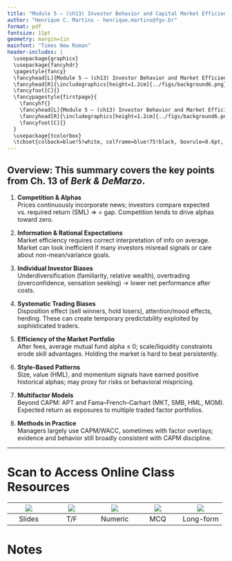 ```yaml
---
title: "Module 5 – (ch13) Investor Behavior and Capital Market Efficiency"
author: "Henrique C. Martins - henrique.martins@fgv.br"
format: pdf
fontsize: 11pt
geometry: margin=1in
mainfont: "Times New Roman"
header-includes: |
  \usepackage{graphicx}
  \usepackage{fancyhdr}
  \pagestyle{fancy}
  \fancyhead[L]{Module 5 – (ch13) Investor Behavior and Market Efficiency}
  \fancyhead[R]{\includegraphics[height=1.2cm]{../figs/background6.png}}
  \fancyfoot[C]{}
  \fancypagestyle{firstpage}{
    \fancyhf{}
    \fancyhead[L]{Module 5 – (ch13) Investor Behavior and Market Efficiency}
    \fancyhead[R]{\includegraphics[height=1.2cm]{../figs/background6.png}}
    \fancyfoot[C]{}
  }
  \usepackage{tcolorbox}
  \tcbset{colback=blue!5!white, colframe=blue!75!black, boxrule=0.6pt, arc=4pt, left=6pt, right=6pt, top=4pt, bottom=4pt}
---
```


\thispagestyle{firstpage}

\begin{tcolorbox}
\textbf{Note:} This summary will be delivered \textbf{in printed form only}. No PDF version is available.
\end{tcolorbox}

## Overview: This summary covers the key points from Ch. 13 of *Berk & DeMarzo*.

1) **Competition & Alphas**  
Prices continuously incorporate news; investors compare expected vs. required return (SML) ⇒ \emph{alpha} = gap. Competition tends to drive alphas toward zero.

2) **Information & Rational Expectations**  
Market efficiency requires correct interpretation of info on average. Market can look inefficient if many investors misread signals or care about non-mean/variance goals.

3) **Individual Investor Biases**  
Underdiversification (familiarity, relative wealth), overtrading (overconfidence, sensation seeking) → lower net performance after costs.

4) **Systematic Trading Biases**  
Disposition effect (sell winners, hold losers), attention/mood effects, herding. These can create temporary predictability exploited by sophisticated traders.

5) **Efficiency of the Market Portfolio**  
After fees, average mutual fund \emph{net} alpha ≤ 0; scale/liquidity constraints erode skill advantages. Holding the market is hard to beat persistently.

6) **Style-Based Patterns**  
Size, value (HML), and momentum signals have earned positive historical alphas; may proxy for risks or behavioral mispricing.

7) **Multifactor Models**  
Beyond CAPM: APT and Fama–French–Carhart (MKT, SMB, HML, MOM). Expected return as exposures to multiple traded factor portfolios.

8) **Methods in Practice**  
Managers largely use CAPM/WACC, sometimes with factor overlays; evidence and behavior still broadly consistent with CAPM discipline.

---

\newpage

# Scan to Access Online Class Resources

|![](https://api.qrserver.com/v1/create-qr-code/?size=80x80&data=https://henriquemartins.net/teaching/financial_strategy/module5/p5.html) | ![](https://api.qrserver.com/v1/create-qr-code/?size=80x80&data=https://henriquemartins.net/teaching/financial_strategy/module5/p5tf.html) | ![](https://api.qrserver.com/v1/create-qr-code/?size=80x80&data=https://henriquemartins.net/teaching/financial_strategy/module5/p5num.html) | ![](https://api.qrserver.com/v1/create-qr-code/?size=80x80&data=https://henriquemartins.net/teaching/financial_strategy/module5/p5mcq.html) | ![](https://api.qrserver.com/v1/create-qr-code/?size=80x80&data=https://henriquemartins.net/teaching/financial_strategy/module5/p5long.html) |
|:--:|:--:|:--:|:--:|:--:|
| Slides | T/F | Numeric | MCQ | Long-form |



# Notes

\newcommand{\drawline}{\noindent\rule{\linewidth}{0.4pt}\vspace{14pt}}

\drawline
\drawline
\drawline
\drawline
\drawline
\drawline
\drawline
\drawline
\drawline
\drawline
\drawline
\drawline
\drawline
\drawline
\drawline
\drawline
\drawline
